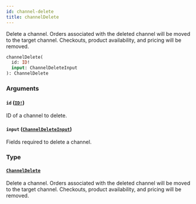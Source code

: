 ```yaml
---
id: channel-delete
title: channelDelete
---
```


Delete a channel. Orders associated with the deleted channel will be moved to the target channel. Checkouts, product availability, and pricing will be removed.

```graphql
channelDelete(
  id: ID!
  input: ChannelDeleteInput
): ChannelDelete

```

### Arguments

#### `id` ([`ID!`](/developer/api-reference/scalars/id.mdx))

ID of a channel to delete.

#### `input` ([`ChannelDeleteInput`](/developer/api-reference/inputs/channel-delete-input.mdx))

Fields required to delete a channel.

### Type

#### [`ChannelDelete`](/developer/api-reference/objects/channel-delete.mdx)

Delete a channel. Orders associated with the deleted channel will be moved to the target channel. Checkouts, product availability, and pricing will be removed.
